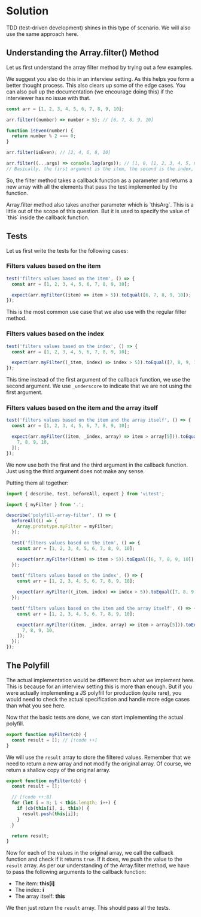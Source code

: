 
# Solution

TDD (test-driven development) shines in this type of scenario. We will also use the same approach here.

## Understanding the Array.filter() Method

Let us first understand the array filter method by trying out a few examples.

<Callout>
We suggest you also do this in an interview setting. As this helps you form a better thought process. This also clears up some of the edge cases. You can also pull up the documentation (we encourage doing this) if the interviewer has no issue with that.
</Callout>

```js
const arr = [1, 2, 3, 4, 5, 6, 7, 8, 9, 10];

arr.filter((number) => number > 5); // [6, 7, 8, 9, 10]

function isEven(number) {
  return number % 2 === 0;
}

arr.filter(isEven); // [2, 4, 6, 8, 10]

arr.filter((...args) => console.log(args)); // [1, 0, [1, 2, 3, 4, 5, 6, 7, 8, 9, 10]], [2, 1, [1, 2, 3, 4, 5, 6, 7, 8, 9, 10]] etc.,
// Basically, the first argument is the item, the second is the index, and the third is the array itself.
```

So, the filter method takes a callback function as a parameter and returns a new array with all the elements that pass the test implemented by the function.

<Callout type='warning'>
Array.filter method also takes another parameter which is `thisArg`. This is a little out of the scope of this question. But it is used to specify the value of `this` inside the callback function.
</Callout>

## Tests

Let us first write the tests for the following cases:

### Filters values based on the item

```js title="index.test.js"
test('filters values based on the item', () => {
  const arr = [1, 2, 3, 4, 5, 6, 7, 8, 9, 10];

  expect(arr.myFilter((item) => item > 5)).toEqual([6, 7, 8, 9, 10]);
});
```

This is the most common use case that we also use with the regular filter method.

### Filters values based on the index

```js title="index.test.js"
test('filters values based on the index', () => {
  const arr = [1, 2, 3, 4, 5, 6, 7, 8, 9, 10];

  expect(arr.myFilter((_item, index) => index > 5)).toEqual([7, 8, 9, 10]);
});
```

This time instead of the first argument of the callback function, we use the second argument. We use `_underscore` to indicate that we are not using the first argument.

### Filters values based on the item and the array itself

```js title="index.test.js"
test('filters values based on the item and the array itself', () => {
  const arr = [1, 2, 3, 4, 5, 6, 7, 8, 9, 10];

  expect(arr.myFilter((item, _index, array) => item > array[5])).toEqual([
    7, 8, 9, 10,
  ]);
});
```

We now use both the first and the third argument in the callback function. Just using the third argument does not make any sense.

Putting them all together:

```js title="index.test.js" showLineNumbers
import { describe, test, beforeAll, expect } from 'vitest';

import { myFilter } from '.';

describe('polyfill-array-filter', () => {
  beforeAll(() => {
    Array.prototype.myFilter = myFilter;
  });

  test('filters values based on the item', () => {
    const arr = [1, 2, 3, 4, 5, 6, 7, 8, 9, 10];

    expect(arr.myFilter((item) => item > 5)).toEqual([6, 7, 8, 9, 10]);
  });

  test('filters values based on the index', () => {
    const arr = [1, 2, 3, 4, 5, 6, 7, 8, 9, 10];

    expect(arr.myFilter((_item, index) => index > 5)).toEqual([7, 8, 9, 10]);
  });

  test('filters values based on the item and the array itself', () => {
    const arr = [1, 2, 3, 4, 5, 6, 7, 8, 9, 10];

    expect(arr.myFilter((item, _index, array) => item > array[5])).toEqual([
      7, 8, 9, 10,
    ]);
  });
});
```

## The Polyfill

<Callout type='error'>
The actual implementation would be different from what we implement here. This is because for an interview setting this is more than enough. But if you were actually implementing a JS polyfill for production (quite rare), you would need to check the actual specification and handle more edge cases than what you see here.
</Callout>

Now that the basic tests are done, we can start implementing the actual polyfill.

```js title="index.js"
export function myFilter(cb) {
  const result = []; // [!code ++]
}
```

We will use the `result` array to store the filtered values. Remember that we need to return a new array and not modify the original array. Of course, we return a shallow copy of the original array.

```js title="index.js"
export function myFilter(cb) {
  const result = [];

  // [!code ++:8]
  for (let i = 0; i < this.length; i++) {
    if (cb(this[i], i, this)) {
      result.push(this[i]);
    }
  }

  return result;
}
```

Now for each of the values in the original array, we call the callback function and check if it returns `true`. If it does, we push the value to the `result` array. As per our understanding of the Array.filter method, we have to pass the following arguments to the callback function:

- The item: **this[i]**
- The index: **i**
- The array itself: **this**

We then just return the `result` array. This should pass all the tests.